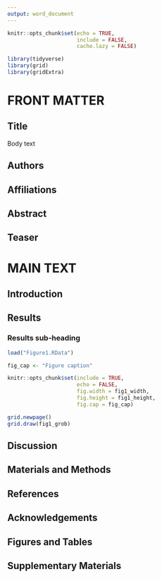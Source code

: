 ```yaml
---
output: word_document
---
```


```r
knitr::opts_chunk$set(echo = TRUE,
                      include = FALSE,
                      cache.lazy = FALSE)
```

```r
library(tidyverse)
library(grid)
library(gridExtra)
```

# FRONT MATTER

## Title

Body text

## Authors

## Affiliations

## Abstract

## Teaser

# MAIN TEXT

## Introduction

## Results

### Results sub-heading

```r
load("Figure1.RData")
```

```r
fig_cap <- "Figure caption"
```

```r
knitr::opts_chunk$set(include = TRUE,
                      echo = FALSE,
                      fig.width = fig1_width,
                      fig.height = fig1_height,
                      fig.cap = fig_cap)
```

```r
grid.newpage()
grid.draw(fig1_grob)
```


## Discussion

## Materials and Methods

## References

## Acknowledgements

## Figures and Tables

## Supplementary Materials